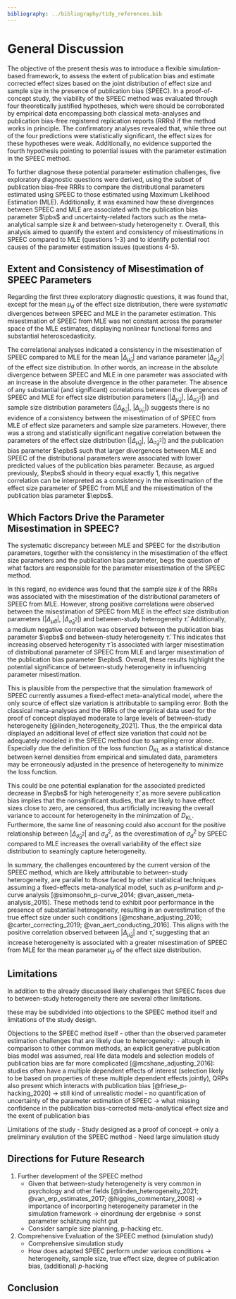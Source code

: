 ```yaml
---
bibliography: ../bibliography/tidy_references.bib
---
```


# General Discussion

The objective of the present thesis was to introduce a flexible simulation-based framework, to assess the extent of publication bias and estimate corrected effect sizes based on the joint distribution of effect size and sample size in the presence of publication bias (SPEEC). In a proof-of-concept study, the viability of the SPEEC method was evaluated through four theoretically justified hypotheses, which were should be corroborated by empirical data encompassing both classical meta-analyses and publication bias-free registered replication reports (RRRs) if the method works in principle. The confirmatory analyses revealed that, while three out of the four predictions were statistically significant, the effect sizes for these hypotheses were weak. Additionally, no evidence supported the fourth hypothesis pointing to potential issues with the parameter estimation in the SPEEC method.

To further diagnose these potential parameter estimation challenges, five exploratory diagnostic questions were derived, using the subset of publication bias-free RRRs to compare the distributional parameters estimated using SPEEC to those estimated using Maximum Likelihood Estimation (MLE). Additionally, it was examined how these divergences between SPEEC and MLE are associated with the publication bias parameter $\pbs$ and uncertainty-related factors such as the meta-analytical sample size $k$ and between-study heterogeneity $\tau$. Overall, this analysis aimed to quantify the extent and consistency of misestimations in SPEEC compared to MLE (questions 1-3) and to identify potential root causes of the parameter estimation issues (questions 4-5).

## Extent and Consistency of Misestimation of SPEEC Parameters

Regarding the first three exploratory diagnostic questions, it was found that, except for the mean $\mu_d$ of the effect size distribution, there were *systematic* divergences between SPEEC and MLE in the parameter estimation. This misestimation of SPEEC from MLE was not constant across the parameter space of the MLE estimates, displaying nonlinear functional forms and substantial heteroscedasticity. 

The correlational analyses indicated a consistency in the misestimation of SPEEC compared to MLE for the mean $|\Delta_{\widehat{\mu}_d}|$ and variance parameter $|\Delta_{\widehat{\sigma}^2_d}|$ of the effect size distribution. In other words, an increase in the absolute divergence between SPEEC and MLE in one parameter was associated with an increase in the absolute divergence in the other parameter. The absence of any substantial (and significant) correlations between the divergences of SPEEC and MLE for effect size distribution parameters ($|\Delta_{\widehat{\mu}_d}|$, $|\Delta_{\widehat{\sigma}^2_d}|$) and sample size distribution parameters ($|\Delta_{\widehat{\phi}_n}|$, $|\Delta_{\widehat{\mu}_n}|$) suggests there is no evidence of a consistency between the misestimation of of SPEEC from MLE of effect size parameters and sample size parameters. However, there was a strong and statistically significant negative correlation between the parameters of the effect size distribution ($|\Delta_{\widehat{\mu}_d}|$, $|\Delta_{\widehat{\sigma}^2_d}|$) and the publication bias parameter $\epbs$ such that larger divergences between MLE and SPEEC of the distributional parameters were associated with lower predicted values of the publication bias parameter. Because, as argued previously, $\epbs$ should in theory equal exactly 1, this negative correlation can be interpreted as a consistency in the misestimation of the effect size parameter of SPEEC from MLE and the misestimation of the publication bias parameter $\epbs$.

## Which Factors Drive the Parameter Misestimation in SPEEC?

The systematic discrepancy between MLE and SPEEC for the distribution parameters, together with the consistency in the misestimation of the effect size parameters and the publication bias parameter, begs the question of what factors are responsible for the parameter misestimation of the SPEEC method.

In this regard, no evidence was found that the sample size $k$ of the RRRs was associated with the misestimation of the distributional parameters of SPEEC from MLE. However, strong positive correlations were observed between the misestimation of SPEEC from MLE in the effect size distribution parameters ($|\Delta_{\widehat{\mu}d}|$, $|\Delta_{\widehat{\sigma}^2_d}|$) and between-study heterogeneity $\widehat{\tau}$. Additionally, a medium negative correlation was observed between the publication bias parameter $\epbs$ and between-study heterogeneity $\widehat{\tau}$. This indicates that increasing observed heterogenity $\widehat{\tau}$ is associated with larger misestimation of distributional parameter of SPEEC from MLE and larger misestimation of the publication bias parameter $\epbs$. Overall, these results highlight the potential significance of between-study heterogeneity in influencing parameter misestimation.

This is plausible from the perspective that the simulation framework of SPEEC currently assumes a fixed-effect meta-analytical model, where the only source of effect size variation is attributable to sampling error. Both the classical meta-analyses and the RRRs of the empirical data used for the proof of concept displayed moderate to large levels of between-study heterogeneity [@linden_heterogeneity_2021]. Thus, the the empirical data displayed an additional level of effect size variation that could not be adequately modeled in the SPEEC method due to sampling error alone. Especially due the definition of the loss function $D_{\text{KL}}$ as a statistical distance between kernel densities from empirical and simulated data, parameters may be erroneously adjusted in the presence of heterogeneity to minimize the loss function. 

This could be one potential explanation for the associated predicted decrease in $\epbs$ for high heterogeneity $\widehat{\tau}$, as more severe publication bias implies that the nonsignificant studies, that are likely to have effect sizes close to zero, are censored, thus artificially increasing the overall variance to account for heterogeneity in the minimzation of $D_{\text{KL}}$. Furthermore, the same line of reasoning could also account for the positive relationship between $| \Delta_{\widehat{\sigma}^2_d} |$ and $\sigma^2_d$, as the overestimation of $\sigma^2_d$ by SPEEC compared to MLE increases the overall variability of the effect size distribution to seamingly capture heterogeneity.


In summary, the challenges encountered by the current version of the SPEEC method, which are likely attributable to between-study heterogeneity, are parallel to those faced by other statistical techniques assuming a fixed-effects meta-analytical model, such as *p*-uniform and *p*-curve analysis [@simonsohn_p-curve_2014; @van_assen_meta-analysis_2015]. These methods tend to exhibit poor performance in the presence of substantial heterogeneity, resulting in an overestimation of the true effect size under such conditions [@mcshane_adjusting_2016; @carter_correcting_2019; @van_aert_conducting_2016]. This aligns with the positive correlation observed between $|\Delta_{\widehat{\mu}_d}|$ and $\widehat{\tau}$, suggesting that an increase heterogeneity is associated with a greater misestimation of SPEEC from MLE for the mean parameter $\mu_d$ of the effect size distribution.

## Limitations

In addition to the already discussed likely challenges that SPEEC faces due to between-study heterogeneity there are several other limitations.

these may be subdivided into objections to the SPEEC method itself and limitations of the study design.

Objections to the SPEEC method itself
- other than the observed parameter estimation challenges that are likely due to heterogeneity:
- altough in comparison to other common methods, an explicit generative publication bias model was assumed, real life data models and selection models of publication bias are far more complicated [@mcshane_adjusting_2016]: studies often have a multiple dependent effects of interest (selection likely to be based on properties of these multiple dependent effects jointly), QRPs also present which interacts with publication bias [@friese_p-hacking_2020] -> still kind of unrealistic model
- no quantification of uncertainty of the parameter estimation of SPEEC -> what missing confidence in the publication bias-corrected meta-analytical effect size and the exent of publication bias


Limitations of the study
  - Study designed as a proof of concept -> only a preliminary evalution of the SPEEC method
  - Need large simulation study

## Directions for Future Research

1. Further development of the SPEEC method
   - Given that between-study heterogeneity is very common in psychology and other fields [@linden_heterogeneity_2021; @van_erp_estimates_2017; @higgins_commentary_2008] -> importance of incorporting heterogeneity parameter in the simulation framework -> einordnung der ergebnise -> sonst parameter schätzung nicht gut
   - Consider sample size planning, p-hacking etc.
2. Comprehensive Evaluation of the SPEEC method (simulation study)
   - Comprehensive simulation study
   - How does adapted SPEEC perform under various conditions -> heterogeneity, sample size, true effect size, degree of publication bias, (additional) *p*-hacking

## Conclusion

